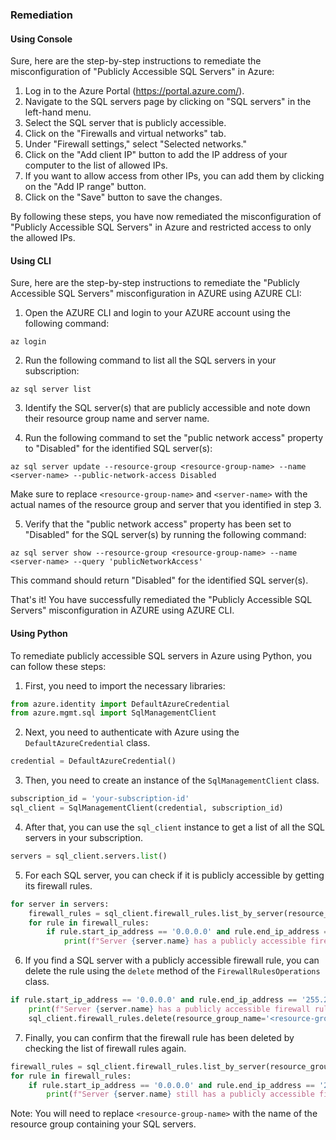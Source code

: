 ### Remediation

#### Using Console

Sure, here are the step-by-step instructions to remediate the misconfiguration of "Publicly Accessible SQL Servers" in Azure:

1. Log in to the Azure Portal (https://portal.azure.com/).
2. Navigate to the SQL servers page by clicking on "SQL servers" in the left-hand menu.
3. Select the SQL server that is publicly accessible.
4. Click on the "Firewalls and virtual networks" tab.
5. Under "Firewall settings," select "Selected networks."
6. Click on the "Add client IP" button to add the IP address of your computer to the list of allowed IPs.
7. If you want to allow access from other IPs, you can add them by clicking on the "Add IP range" button.
8. Click on the "Save" button to save the changes.

By following these steps, you have now remediated the misconfiguration of "Publicly Accessible SQL Servers" in Azure and restricted access to only the allowed IPs.

#### Using CLI

Sure, here are the step-by-step instructions to remediate the "Publicly Accessible SQL Servers" misconfiguration in AZURE using AZURE CLI:

1. Open the AZURE CLI and login to your AZURE account using the following command:

```
az login
```

2. Run the following command to list all the SQL servers in your subscription:

```
az sql server list
```

3. Identify the SQL server(s) that are publicly accessible and note down their resource group name and server name.

4. Run the following command to set the "public network access" property to "Disabled" for the identified SQL server(s):

```
az sql server update --resource-group <resource-group-name> --name <server-name> --public-network-access Disabled
```

Make sure to replace `<resource-group-name>` and `<server-name>` with the actual names of the resource group and server that you identified in step 3.

5. Verify that the "public network access" property has been set to "Disabled" for the SQL server(s) by running the following command:

```
az sql server show --resource-group <resource-group-name> --name <server-name> --query 'publicNetworkAccess'
```

This command should return "Disabled" for the identified SQL server(s).

That's it! You have successfully remediated the "Publicly Accessible SQL Servers" misconfiguration in AZURE using AZURE CLI.

#### Using Python

To remediate publicly accessible SQL servers in Azure using Python, you can follow these steps:

1. First, you need to import the necessary libraries:

```python
from azure.identity import DefaultAzureCredential
from azure.mgmt.sql import SqlManagementClient
```

2. Next, you need to authenticate with Azure using the `DefaultAzureCredential` class.

```python
credential = DefaultAzureCredential()
```

3. Then, you need to create an instance of the `SqlManagementClient` class.

```python
subscription_id = 'your-subscription-id'
sql_client = SqlManagementClient(credential, subscription_id)
```

4. After that, you can use the `sql_client` instance to get a list of all the SQL servers in your subscription.

```python
servers = sql_client.servers.list()
```

5. For each SQL server, you can check if it is publicly accessible by getting its firewall rules.

```python
for server in servers:
    firewall_rules = sql_client.firewall_rules.list_by_server(resource_group_name='<resource-group-name>', server_name=server.name)
    for rule in firewall_rules:
        if rule.start_ip_address == '0.0.0.0' and rule.end_ip_address == '255.255.255.255':
            print(f"Server {server.name} has a publicly accessible firewall rule.")
```

6. If you find a SQL server with a publicly accessible firewall rule, you can delete the rule using the `delete` method of the `FirewallRulesOperations` class.

```python
if rule.start_ip_address == '0.0.0.0' and rule.end_ip_address == '255.255.255.255':
    print(f"Server {server.name} has a publicly accessible firewall rule. Deleting rule {rule.name}...")
    sql_client.firewall_rules.delete(resource_group_name='<resource-group-name>', server_name=server.name, firewall_rule_name=rule.name)
```

7. Finally, you can confirm that the firewall rule has been deleted by checking the list of firewall rules again.

```python
firewall_rules = sql_client.firewall_rules.list_by_server(resource_group_name='<resource-group-name>', server_name=server.name)
for rule in firewall_rules:
    if rule.start_ip_address == '0.0.0.0' and rule.end_ip_address == '255.255.255.255':
        print(f"Server {server.name} still has a publicly accessible firewall rule.")
```

Note: You will need to replace `<resource-group-name>` with the name of the resource group containing your SQL servers.

